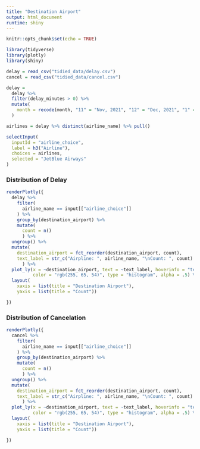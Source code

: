 ```yaml
---
title: "Destination Airport"
output: html_document
runtime: shiny
---
```

```r
knitr::opts_chunk$set(echo = TRUE)

library(tidyverse)
library(plotly)
library(shiny)

delay = read_csv("tidied_data/delay.csv")
cancel = read_csv("tidied_data/cancel.csv")

delay = 
  delay %>% 
  filter(delay_minutes > 0) %>% 
  mutate(
    month = recode(month, "11" = "Nov, 2021", "12" = "Dec, 2021", "1" = "Jan, 2022")
  )
```

```r
airlines = delay %>% distinct(airline_name) %>% pull()

selectInput(
  inputId = "airline_choice",
  label = h3("Airline"),
  choices = airlines,
  selected = "JetBlue Airways"
)
```

### Distribution of Delay 
```r
renderPlotly({
  delay %>%
    filter(
      airline_name == input[["airline_choice"]]
    ) %>% 
    group_by(destination_airport) %>% 
    mutate(
      count = n()
      ) %>% 
  ungroup() %>% 
  mutate(
    destination_airport = fct_reorder(destination_airport, count),
    text_label = str_c("Airpline: ", airline_name, "\nCount: ", count)
      ) %>% 
  plot_ly(x = ~destination_airport, text = ~text_label, hoverinfo = "text", 
          color = "rgb(255, 65, 54)", type = "histogram", alpha = .5) %>% 
  layout(
    xaxis = list(title = "Destination Airport"),
    yaxis = list(title = "Count"))

})
```

### Distribution of Cancelation
```r
renderPlotly({
  cancel %>%
    filter(
      airline_name == input[["airline_choice"]]
    ) %>% 
    group_by(destination_airport) %>% 
    mutate(
      count = n()
      ) %>% 
  ungroup() %>% 
  mutate(
    destination_airport = fct_reorder(destination_airport, count),
    text_label = str_c("Airpline: ", airline_name, "\nCount: ", count)
      ) %>% 
  plot_ly(x = ~destination_airport, text = ~text_label, hoverinfo = "text",
          color = "rgb(255, 65, 54)", type = "histogram", alpha = .5) %>% 
  layout(
    xaxis = list(title = "Destination Airport"),
    yaxis = list(title = "Count"))

})
```

